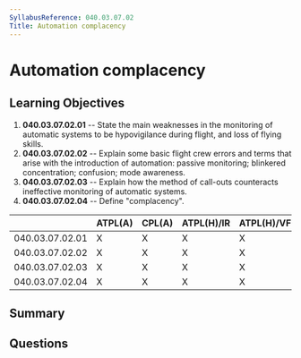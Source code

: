 ```yaml
---
SyllabusReference: 040.03.07.02
Title: Automation complacency
---
```


# Automation complacency

## Learning Objectives

1. **040.03.07.02.01** -- State the main weaknesses in the monitoring of automatic
   systems to be hypovigilance during flight, and loss of flying skills.
2. **040.03.07.02.02** -- Explain some basic flight crew errors and terms that
   arise with the introduction of automation: passive monitoring; blinkered
   concentration; confusion; mode awareness.
3. **040.03.07.02.03** -- Explain how the method of call-outs counteracts
   ineffective monitoring of automatic systems.
4. **040.03.07.02.04** -- Define "complacency".

|                 | ATPL(A) | CPL(A) | ATPL(H)/IR | ATPL(H)/VFR | CPL(H) | IR  | CBIR(A) |
| --------------- | ------- | ------ | ---------- | ----------- | ------ | --- | ------- |
| 040.03.07.02.01 | X       | X      | X          | X           | X      | X   | X       |
| 040.03.07.02.02 | X       | X      | X          | X           | X      | X   | X       |
| 040.03.07.02.03 | X       | X      | X          | X           | X      | X   | X       |
| 040.03.07.02.04 | X       | X      | X          | X           | X      | X   | X       |

## Summary

## Questions
